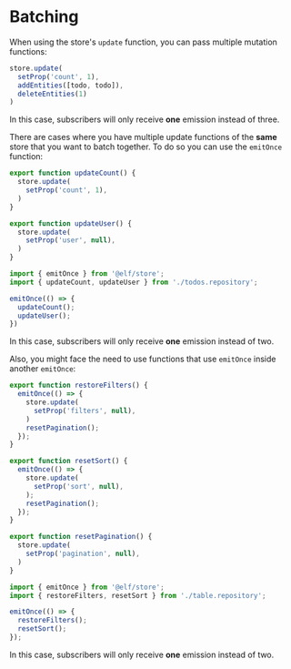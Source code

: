 # Batching

When using the store's `update` function, you can pass multiple mutation functions:

```ts
store.update(
  setProp('count', 1),
  addEntities([todo, todo]),
  deleteEntities(1)
)
```

In this case, subscribers will only receive **one** emission instead of three.

There are cases where you have multiple update functions of the **same** store that you want to batch together. To do so you can use the `emitOnce` function:

```ts title=todos.repository.ts
export function updateCount() {
  store.update(
    setProp('count', 1),
  )
}

export function updateUser() {
  store.update(
    setProp('user', null),
  )
}
```

```ts
import { emitOnce } from '@elf/store';
import { updateCount, updateUser } from './todos.repository';

emitOnce(() => {
  updateCount();
  updateUser();
})
```

In this case, subscribers will only receive **one** emission instead of two.

Also, you might face the need to use functions that use `emitOnce` inside another `emitOnce`:

```ts title=table.repository.ts
export function restoreFilters() {
  emitOnce(() => {
    store.update(
      setProp('filters', null),
    )
    resetPagination();
  });
}

export function resetSort() {
  emitOnce(() => {
    store.update(
      setProp('sort', null),
    );
    resetPagination();
  });
}

export function resetPagination() {
  store.update(
    setProp('pagination', null),
  )
}
```

```ts
import { emitOnce } from '@elf/store';
import { restoreFilters, resetSort } from './table.repository';

emitOnce(() => {
  restoreFilters();
  resetSort();
});
```

In this case, subscribers will only receive **one** emission instead of two.
